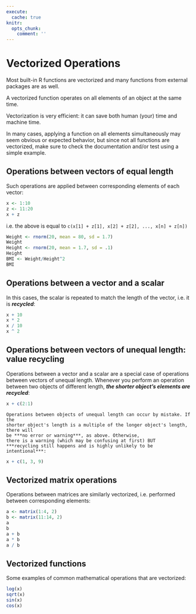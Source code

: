 ```yaml
---
execute:
  cache: true
knitr:
  opts_chunk: 
    comment: ''
---
```

# Vectorized Operations {#sec-vectorization}

Most built-in R functions are vectorized and many functions from external 
packages are as well.

::: callout-info
A vectorized function operates on all elements of an object at the same time.
:::

Vectorization is very efficient: it can save both human (your) time and machine 
time.

::: callout-tip
In many cases, applying a function on all elements simultaneously may seem 
obvious or expected behavior, but since not all functions are vectorized, make 
sure to check the documentation and/or test using a simple example.
:::

## Operations between vectors of equal length

Such operations are applied between corresponding elements of each vector:

```r
x <- 1:10
z <- 11:20
x + z
```

i.e. the above is equal to `c(x[1] + z[1], x[2] + z[2], ..., x[n] + z[n])`

```r
Weight <- rnorm(20, mean = 80, sd = 1.7)
Weight
Height <- rnorm(20, mean = 1.7, sd = .1)
Height
BMI <- Weight/Height^2
BMI
```

## Operations between a vector and a scalar

In this cases, the scalar is repeated to match the length of the vector, 
i.e. it is ***recycled***:

```r
x + 10
x * 2
x / 10
x ^ 2
```

## Operations between vectors of unequal length: **value recycling**

Operations between a vector and a scalar are a special case of operations 
between vectors of unequal length. Whenever you perform an operation between 
two objects of different length, 
***the shorter object's elements are recycled***:

```r
x + c(2:1)
```

```block
Operations between objects of unequal length can occur by mistake. If the 
shorter object's length is a multiple of the longer object's length, there will 
be ***no error or warning***, as above. Otherwise, 
there is a warning (which may be confusing at first) BUT 
***recycling still happens and is highly unlikely to be intentional***:
```

```r
x + c(1, 3, 9)
```

## Vectorized matrix operations

Operations between matrices are similarly vectorized, i.e. performed between 
corresponding elements:

```r
a <- matrix(1:4, 2)
b <- matrix(11:14, 2)
a
b
a + b
a * b
a / b
```

## Vectorized functions

Some examples of common mathematical operations that are vectorized:

```r
log(x)
sqrt(x)
sin(x)
cos(x)
```

